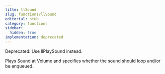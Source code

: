 ```yaml
---
title: llSound
slug: functions/llSound
editorial: stub
category: functions
sidebar:
  hidden: true
implementation: deprecated
---
```


<LSLFunction name="llSound"/>

Deprecated: Use llPlaySound instead.

Plays Sound at Volume and specifies whether the sound should loop and/or be enqueued.
